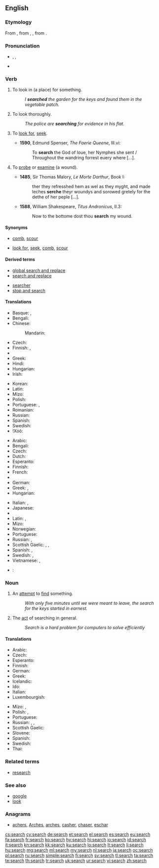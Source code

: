 {{wikipedia}}
==English==

===Etymology===
From {{etyl|enm|en}} {{term|serchen|lang=enm}}, from {{etyl|xno|en}} {{term|sercher|lang=xno}}, {{etyl|fro|en}} {{term|cerchier||lang=fro}}, from {{etyl|la|en}} {{term|circare||lang=la}}.

===Pronunciation===
* {{enPR|sûrch}}, {{IPA|/sɜː(r)tʃ/}}, {{SAMPA|/s3:(r)tS/}}
* {{audio|en-us-search.ogg|Audio (US)}}
*: {{rhymes|ɜː(r)tʃ}}

===Verb===
{{en-verb|search|es}}

# {{transitive}} To look in (a place) for something.
#: ''I '''searched''' the garden for the keys and found them in the vegetable patch.''
# {{intransitive|followed by "for"}} To look thoroughly.
#: ''The police are '''searching''' for evidence in his flat.''
# {{transitive|now|_|rare}} To [[look for]], [[seek]].
#* '''1590''', Edmund Spenser, ''The Faerie Queene'', III.vi:
#*: To '''search''' the God of loue, her Nymphes she sent / Throughout the wandring forrest euery where [...].
# {{transitive|obsolete}} To [[probe]] or [[examine]] (a wound).
#* '''1485''', Sir Thomas Malory, ''Le Morte Darthur'', Book I:
#*: ther they refresshed hem as wel as they myght, and made leches '''serche''' theyr woundys and sorowed gretely for the dethe of her peple [...].
#* '''1588''', William Shakespeare, ''Titus Andronicus'', II.3:
#*: Now to the bottome dost thou '''search''' my wound.

====Synonyms====
* {{sense|transitive: look throughout (a place) for something}} [[comb]], [[scour]]
* {{sense|intransitive: look thoroughly}} [[look for]], [[seek]], [[comb]], [[scour]]

====Derived terms====
{{rel-top|terms derived from ''search (verb)''}}
* [[global search and replace]]
* [[search and replace]]
{{rel-mid}}
* [[searcher]]
* [[stop and search]]
{{rel-bottom}}

====Translations====
{{trans-top|to look throughout (a place) for something}}
* Basque: {{t+|eu|bilatu|xs=Basque}},  {{t|eu|xerkatu|xs=Basque}}
* Bengali: {{t|bn|খোঁজা|sc=Beng}}
* Chinese:
*: Mandarin: {{t|zh|搜索|sc=Hani}}
* Czech: {{t|cs|prohledat}}
* Finnish: {{t+|fi|etsiä}},  {{t+|fi|tutkia}}
* {{trreq|Georgian}}
* Greek: {{t|el|ψάχνω|tr=psáchno|sc=Grek}}
* Hindi: {{t|hi|खोजना|tr=khojanā|sc=Deva}}
* Hungarian: {{t+|hu|keres}}
* Irish: {{t|ga|cuardaigh}}
{{trans-mid}}
* Korean: {{t+|ko|찾다|sc=Hang}}
* Latin: {{t|la|scisco}}
* Mizo: {{tø|lus|zawng}}
* Polish: {{t|pl|szukać}}
* Portuguese: {{t|pt|buscar}}, {{t|pt|procurar}}
* Romanian: {{t+|ro|căuta}}
* Russian: {{t+|ru|искать|tr=iskát'}}
* Spanish: {{t+|es|buscar}}
* Swedish: {{t|sv|genomsöka}}
* !Xóõ: {{tø|nmn|!xáa}}
{{trans-bottom}}

{{trans-top|(followed by "for") to look thoroughly}}
* Arabic: {{t-|ar|دور|tr=dáwwara}}
* Bengali: {{t|bn|খোঁজা|sc=Beng}}
* Czech: {{t+|cs|hledat}}
* Dutch: {{t+|nl|zoeken}}
* Esperanto: {{t+|eo|serĉi|xs=Esperanto}}
* Finnish: {{t+|fi|etsiä}}
* French: {{t+|fr|chercher}}
* {{trreq|Georgian}}
* German: {{t+|de|suchen}}
* Greek: {{t|el|αναζητώ|tr=anazitó|sc=Grek}}, {{t|el|ερευνώ|tr=erevnó|sc=Grek}}
* Hungarian: {{t-|hu|nyomoz}}
{{trans-mid}}
* Italian: {{t|it|buscare}}, {{t|it|cercare}}
* Japanese: {{t|ja|探す|tr=sagasu|sc=Jpan}}
* {{trreq|ko}}
* Latin: {{t-|la|quaero|alt=quaerō}}, {{t|la|scisco}}
* Mizo: {{tø|lus|zawng}}
* Norwegian: {{t|no|lete}}
* Portuguese: {{t|pt|procurar}}
* Russian: {{t|ru|разыскивать|tr=razýskivat’}},  {{t|ru|разыскать|tr=razyskát’}}
* Scottish Gaelic: {{t|gd|lorg}}, {{t|gd|sir}}, {{t|gd|iarr}}
* Spanish: {{t+|es|buscar}}, {{t-|es|sondear buscando}}
* Swedish: {{t|sv|söka}}, {{t|sv|leta}}
* Vietnamese: {{t|vi|tìm kiếm}}, {{t|vi|tìm}}
{{trans-bottom}}

{{checktrans-top}}
* {{ttbc|pt}}: {{t+|pt|buscar}}
{{trans-bottom}}

===Noun===
{{en-noun|es}}

# An [[attempt]] to [[find]] something.
#: ''With only five minutes until we were meant to leave, the search for the keys started in earnest.''
# The [[act]] of searching in general.
#: ''Search is a hard problem for computers to solve efficiently''

====Translations====
{{trans-top}}
* Arabic: {{t-|ar|طلب|m|alt=طَلَب|tr=ṭálab}}
* Czech: {{t|cs|hledání}}
* Esperanto: {{t|eo|serĉo}}
* Finnish: {{t-|fi|etsintä}}
* German: {{t+|de|Suche|f}}
* Greek: {{t|el|αναζήτηση|f|tr=anazítisi|sc=Grek}}
* Icelandic: {{t+|is|leit}}
* Ido: {{t|io|sercho}}
* Italian: {{t+|it|cerca|f}}
* Luxembourgish: {{t|lb|Sich|f}}
{{trans-mid}}
* Mizo: {{tø|lus|zawn}}, {{tø|lus|zawnna}}
* Polish: {{t|pl|poszukiwanie|n}}, {{t|pl|przeszukiwanie|n}}
* Portuguese: {{t+|pt|busca}}
* Russian: {{t|ru|поиск|m|tr=póisk|sc=Cyrl}}, {{qualifier|search and seizure}} {{t|ru|обыск|m|tr=óbysk|sc=Cyrl}}, {{qualifier|of a wanted criminal or a missing person}} {{t|ru|розыск|m|tr=rózysk|sc=Cyrl}}
* Scottish Gaelic: {{t|gd|sireadh|m}}
* Slovene: {{t|sl|iskanje|n}}
* Spanish: {{t-|es|búsqueda|f}}
* Swedish: {{t|sv|sökning|c}}
* Thai: {{t|th|ค้นหา}}
{{trans-bottom}}

===Related terms===
* [[research]]

===See also===
* [[google]]
* [[look]]

===Anagrams===
* [[achers#English|achers]], [[Arches#English|Arches]], [[arches#English|arches]], [[casher#English|casher]], [[chaser#English|chaser]], [[eschar#English|eschar]]

[[cs:search]]
[[cy:search]]
[[de:search]]
[[et:search]]
[[el:search]]
[[es:search]]
[[eu:search]]
[[fa:search]]
[[fr:search]]
[[ko:search]]
[[hy:search]]
[[hi:search]]
[[io:search]]
[[id:search]]
[[it:search]]
[[kn:search]]
[[kk:search]]
[[ku:search]]
[[lo:search]]
[[lt:search]]
[[li:search]]
[[hu:search]]
[[mg:search]]
[[ml:search]]
[[my:search]]
[[nl:search]]
[[ja:search]]
[[oc:search]]
[[pl:search]]
[[ru:search]]
[[simple:search]]
[[fi:search]]
[[sv:search]]
[[tl:search]]
[[ta:search]]
[[te:search]]
[[th:search]]
[[tr:search]]
[[uk:search]]
[[ur:search]]
[[vi:search]]
[[zh:search]]